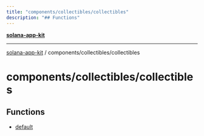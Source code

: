 ```yaml
---
title: "components/collectibles/collectibles"
description: "## Functions"
---
```


[**solana-app-kit**](../../../README.mdx)

***

[solana-app-kit](../../../README.mdx) / components/collectibles/collectibles

# components/collectibles/collectibles

## Functions

- [default](functions/default.mdx)
